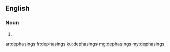 ==English==

===Noun===
{{head|en|plural}}

# {{plural of|dephasing|lang=en}}

[[ar:dephasings]]
[[fr:dephasings]]
[[ku:dephasings]]
[[mg:dephasings]]
[[my:dephasings]]